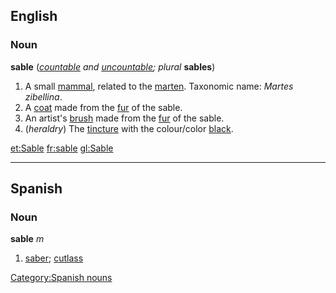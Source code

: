 {{wikipedia}}
==English==
===Noun===
'''sable''' (''[[countable]] and [[uncountable]]; plural'' '''sables''')

#A small [[mammal]], related to the [[marten]].  Taxonomic name: ''Martes zibellina''.
#A [[coat]] made from the [[fur]] of the sable.
#An artist's [[brush]] made from the [[fur]] of the sable.
#(''heraldry'') The [[tincture]] with the colour/color [[black]].

[[et:Sable]]
[[fr:sable]]
[[gl:Sable]]
----
== Spanish == 
=== Noun === 
'''sable''' ''m'' 
# [[saber]]; [[cutlass]]

[[Category:Spanish nouns]]